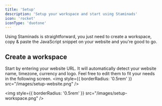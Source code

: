 ```yaml
---
title: 'Setup'
description: 'Setup your workspace and start using Staminads'
icon: 'rocket'
iconType: 'duotone'
---
```


Using Staminads is straightforward, you just need to create a workspace, copy & paste the JavaScript snippet on your website and you're good to go.

## Create a workspace

Start by entering your website URL. It will automatically detect your website name, timezone, currency and logo. Feel free to edit them to fit your needs in the following screen.
<img
  style={{ borderRadius: '0.5rem' }}
  src="/images/setup-website.png"
/>

<img
  style={{ borderRadius: '0.5rem' }}
  src="/images/setup-workspace.png"
/>
